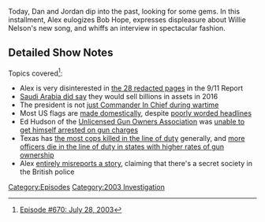 {{DEFAULTSORT:
    #_EPISODE_0670:July 28, 2003
}}{{Episode
    | title           = July 28, 2003
    | caption         = [https://knowledgefight.libsyn.com/670-july-28-2003 Listen to this episode on Libsyn]
    | episodeNumber   = 670
    | length          = 01:19:17
    | airDate         = April 15, 2022
    | coverageDate    = July 28, 2003
    | episodeType     = [[:Category:2003 Investigation|2003 Investigation]]
    | previousEpisode = [[669: Chatting With Amanda Moore]]
    | nextEpisode     = [[671: April 13, 2022]]
}}

{{Stub}}

Today, Dan and Jordan dip into the past, looking for some gems.  In this installment, Alex eulogizes Bob Hope, expresses displeasure about Willie Nelson's new song, and whiffs an interview in spectacular fashion.

==Detailed Show Notes==

Topics covered<ref>[https://knowledgefight.com/research/2022/4/14/episode-670-july-28-2003 Episode #670: July 28, 2003]</ref>:

*Alex is very disinterested in [https://web.archive.org/web/20160715183528/http://intelligence.house.gov/sites/intelligence.house.gov/files/documents/declasspart4.pdf the 28 redacted pages] in the 9/11 Report
*[https://www.nytimes.com/2016/04/16/world/middleeast/saudi-arabia-warns-ofeconomic-fallout-if-congress-passes-9-11-bill.html?_r=0 Saudi Arabia did say] they would sell billions in assets in 2016
*The president is not [https://constitution.congress.gov/browse/essay/artII_S2_C1_1_2/ just Commander In Chief during wartime]
*Most US flags are [https://www.marketplace.org/2021/02/25/how-many-u-s-flags-are-made-in-the-u-s/ made domestically], despite [https://www.huffpost.com/entry/american-flags-china_n_3540287 poorly worded headlines]
*Ed Hudson of the [http://www.cufoa.ca/articles/armes/armes_06_dec_2005.html Unlicensed Gun Owners Association] was [https://www.thehighroad.org/index.php?threads%2Fcanada-gun-activist-may-lay-own-charge.8733%2F unable to get himself arrested on gun charges]
*Texas has [https://www.worldatlas.com/articles/u-s-states-with-the-most-police-officers-killed-in-the-line-of-duty.html the most cops killed in the line of duty] generally, and [https://www.washingtonpost.com/news/wonk/wp/2016/07/08/more-police-officers-die-on-the-job-in-states-with-more-guns/ more officers die in the line of duty in states with higher rates of gun ownership]
*Alex [https://archive.globalpolicy.org/component/content/article/168-general/37669.html entirely misreports a story], claiming that there's a secret society in the British police

[[Category:Episodes]]
[[Category:2003 Investigation]]
